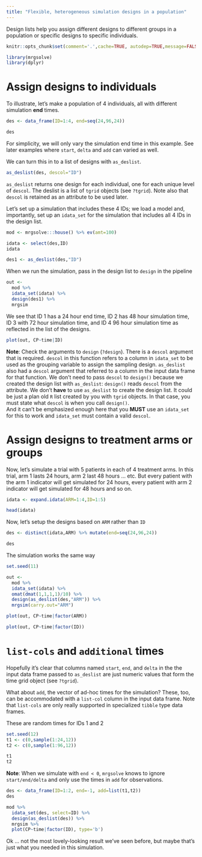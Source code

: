 ```yaml
---
title: "Flexible, heterogeneous simulation designs in a population"
---
```



Design lists help you assign different designs to 
different groups in a population or specific 
designs to specific individuals. 


```r
knitr::opts_chunk$set(comment='.',cache=TRUE, autodep=TRUE,message=FALSE)
```

```r
library(mrgsolve)
library(dplyr)
```


# Assign designs to individuals

To illustrate, let's make a population of 
4 individuals, all with different simulation __end__ times.


```r
des <- data_frame(ID=1:4, end=seq(24,96,24))

des
```

For simplicity, we will only vary the simulation end time in 
this example.  See later examples where `start`, `delta` and 
`add` can varied as well. 


We can turn this in to a list of designs with `as_deslist`.  

```r
as_deslist(des, descol="ID")
```

`as_deslist` returns one design for each individual, one
for each unique level of `descol`. The 
deslist is a list of `tgrid` objects (see `?tgrid`).
Note also that `descol` is retained as an attribute to be used
later.

Let's set up a simulation that includes these 4 IDs; 
we load a model and, importantly, set up an `idata_set`
for the simulation that includes all 4 IDs in the design list.

```r

mod <- mrgsolve:::house() %>% ev(amt=100)

idata <- select(des,ID)
idata

des1 <- as_deslist(des,"ID")

```


When we run the simulation, pass in the 
design list to `design` in the pipeline


```r
out <- 
  mod %>%
  idata_set(idata) %>%
  design(des1) %>%
  mrgsim

```


We see that ID 1 has a 24 hour end time, ID 2 
has 48 hour simulation time, ID 3 with 72 hour 
simulation time, and ID 4 96 hour simulation time 
as reflected in the list of the designs.

```r
plot(out, CP~time|ID)
```



__Note__: Check the arguments to `design` (`?design`).  There
is a `descol` argument that is required.  `descol` in this function 
refers to a column in `idata_set` to be used as the grouping variable
to assign the sampling design.  `as_deslist` also had a `descol`
argument that referred to a column in the input data frame
for that function.  We don't need to pass `descol` to `design()`
because we created the design list with `as_deslist`: `design()`
reads `descol` from the attribute.  We don't __have__ to 
use `as_deslist` to create the design list.  It could be just a 
plan old `R` list created by you with `tgrid` objects.  In that 
case, you must state what `descol` is when you call `design()`.  
And it can't be emphasized enough here that you __MUST__ use
an `idata_set` for this to work and `idata_set` must 
contain a valid `descol`.  


# Assign designs to treatment arms or groups

Now, let's simulate a trial with 5 patients in each of
4 treatment arms.  In this trial,
arm 1 lasts 24 hours, arm 2 last 48 hours ... etc.  But
every patient with the arm 1 indicator will get simulated
for 24 hours, every patient with arm 2 indicator will get simulated
for 48 hours and so on.


```r
idata <- expand.idata(ARM=1:4,ID=1:5)

head(idata)

```

Now, let's setup the designs based on `ARM` rather 
than `ID`

```r

des <- distinct(idata,ARM) %>% mutate(end=seq(24,96,24))

des

```

The simulation works the same way

```r
set.seed(11)

out <- 
  mod %>% 
  idata_set(idata) %>%
  omat(dmat(1,1,1,1)/10) %>%
  design(as_deslist(des,"ARM")) %>% 
  mrgsim(carry.out="ARM")

plot(out, CP~time|factor(ARM))

plot(out, CP~time|factor(ID))

```

# `list-cols` and `additional` times

Hopefully it's clear that columns named
`start`, `end`, and `delta` in the 
the input data frame passed to `as_deslist`
are just numeric values that form 
the time grid object (see `?tgrid`).

What about `add`, the vector of ad-hoc times
for the simulation?  These, too, can be 
accommodated with a `list-col` column in 
the input data frame.  Note that `list-cols`
are only really supported in specialized
 `tibble` type data frames.



These are random times for IDs 1 and 2
```r
set.seed(12)
t1 <- c(0,sample(1:24,12))
t2 <- c(0,sample(1:96,12))

t1
t2
```

__Note__: When we simulate with `end < 0`, `mrgsolve` 
knows
to ignore `start/end/delta` and only use the 
times in `add` for observations.

```r
des <- data_frame(ID=1:2, end=-1, add=list(t1,t2))
des

mod %>% 
  idata_set(des, select=ID) %>%
  design(as_deslist(des)) %>% 
  mrgsim %>% 
  plot(CP~time|factor(ID), type='b')
```

Ok ... not the most lovely-looking result we've seen before, 
but maybe that's just what you needed in this simulation.

